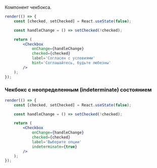 Компонент чекбокса.

```jsx live
render(() => {
    const [checked, setChecked] = React.useState(false);

    const handleChange = () => setChecked(!checked);

    return (
        <Checkbox
            onChange={handleChange}
            checked={checked}
            label='Согласен с условиями'
            hint='Соглашайтесь, будьте любезны'
        />
    );
});
```

### Чекбокс c неопределенным (indeterminate) состоянием

```jsx live
render(() => {
    const [checked, setChecked] = React.useState(false);

    const handleChange = () => setChecked(!checked);

    return (
        <Checkbox
            onChange={handleChange}
            checked={checked}
            label='Выберите опции'
            indeterminate={true}
        />
    );
});
```
